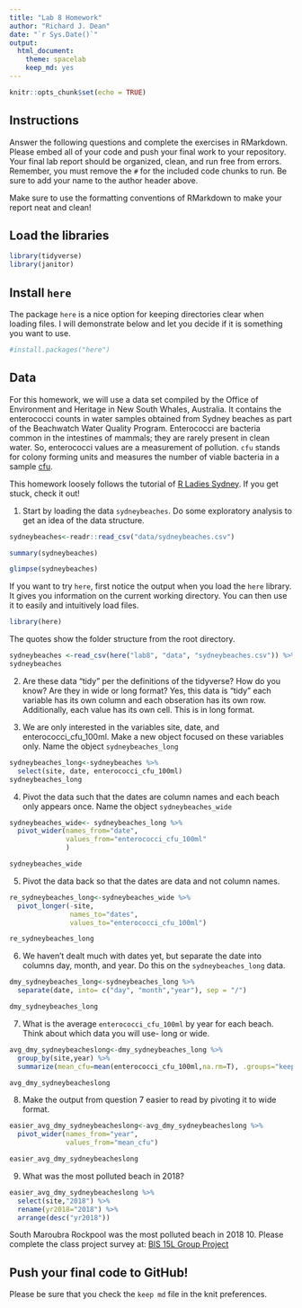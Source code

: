 ```yaml
---
title: "Lab 8 Homework"
author: "Richard J. Dean"
date: "`r Sys.Date()`"
output:
  html_document: 
    theme: spacelab
    keep_md: yes
---
```


```r
knitr::opts_chunk$set(echo = TRUE)
```

## Instructions
Answer the following questions and complete the exercises in RMarkdown. Please embed all of your code and push your final work to your repository. Your final lab report should be organized, clean, and run free from errors. Remember, you must remove the `#` for the included code chunks to run. Be sure to add your name to the author header above.  

Make sure to use the formatting conventions of RMarkdown to make your report neat and clean!  

## Load the libraries
```r
library(tidyverse)
library(janitor)
``` 

## Install `here`
The package `here` is a nice option for keeping directories clear when loading files. I will demonstrate below and let you decide if it is something you want to use.  

```r
#install.packages("here")
```

## Data
For this homework, we will use a data set compiled by the Office of Environment and Heritage in New South Whales, Australia. It contains the enterococci counts in water samples obtained from Sydney beaches as part of the Beachwatch Water Quality Program. Enterococci are bacteria common in the intestines of mammals; they are rarely present in clean water. So, enterococci values are a measurement of pollution. `cfu` stands for colony forming units and measures the number of viable bacteria in a sample [cfu](https://en.wikipedia.org/wiki/Colony-forming_unit).   

This homework loosely follows the tutorial of [R Ladies Sydney](https://rladiessydney.org/). If you get stuck, check it out!  

1. Start by loading the data `sydneybeaches`. Do some exploratory analysis to get an idea of the data structure.
```r
sydneybeaches<-readr::read_csv("data/sydneybeaches.csv")
```
```r
summary(sydneybeaches)
```
```r
glimpse(sydneybeaches)
```


If you want to try `here`, first notice the output when you load the `here` library. It gives you information on the current working directory. You can then use it to easily and intuitively load files.
```r
library(here)
```

The quotes show the folder structure from the root directory.
```r
sydneybeaches <-read_csv(here("lab8", "data", "sydneybeaches.csv")) %>% janitor::clean_names()
sydneybeaches
```

2. Are these data "tidy" per the definitions of the tidyverse? How do you know? Are they in wide or long format?
Yes, this data is "tidy" each variable has its own column and each obseration has its own row. Additionally, each value has its own cell. This is in long format.

3. We are only interested in the variables site, date, and enterococci_cfu_100ml. Make a new object focused on these variables only. Name the object `sydneybeaches_long`
```r
sydneybeaches_long<-sydneybeaches %>% 
  select(site, date, enterococci_cfu_100ml)
sydneybeaches_long
```
4. Pivot the data such that the dates are column names and each beach only appears once. Name the object `sydneybeaches_wide`
```r
sydneybeaches_wide<- sydneybeaches_long %>% 
  pivot_wider(names_from="date",
              values_from="enterococci_cfu_100ml"
              )
```
```r
sydneybeaches_wide
```
5. Pivot the data back so that the dates are data and not column names.
```r
re_sydneybeaches_long<-sydneybeaches_wide %>% 
  pivot_longer(-site,
               names_to="dates",
               values_to="enterococci_cfu_100ml")
```
```r
re_sydneybeaches_long
```
6. We haven't dealt much with dates yet, but separate the date into columns day, month, and year. Do this on the `sydneybeaches_long` data.
```r
dmy_sydneybeaches_long<-sydneybeaches_long %>% 
  separate(date, into= c("day", "month","year"), sep = "/")
```
```r
dmy_sydneybeaches_long
```
7. What is the average `enterococci_cfu_100ml` by year for each beach. Think about which data you will use- long or wide.
```r
avg_dmy_sydneybeacheslong<-dmy_sydneybeaches_long %>% 
  group_by(site,year) %>% 
  summarize(mean_cfu=mean(enterococci_cfu_100ml,na.rm=T), .groups="keep")
```
```r
avg_dmy_sydneybeacheslong
```
8. Make the output from question 7 easier to read by pivoting it to wide format.
```r
easier_avg_dmy_sydneybeacheslong<-avg_dmy_sydneybeacheslong %>% 
  pivot_wider(names_from="year",
              values_from="mean_cfu")
```
```r
easier_avg_dmy_sydneybeacheslong
```
9. What was the most polluted beach in 2018?
```r
easier_avg_dmy_sydneybeacheslong %>% 
  select(site,"2018") %>% 
  rename(yr2018="2018") %>% 
  arrange(desc("yr2018"))
```
South Maroubra Rockpool was the most polluted beach in 2018
10. Please complete the class project survey at: [BIS 15L Group Project](https://forms.gle/H2j69Z3ZtbLH3efW6)


## Push your final code to GitHub!
Please be sure that you check the `keep md` file in the knit preferences.   